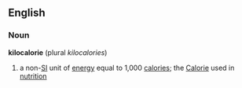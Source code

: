 ==English==
===Noun===
'''kilocalorie'''  (plural ''kilocalories'')
# a non-[[SI]] unit of [[energy]] equal to 1,000 [[calories]]; the [[Calorie]] used in [[nutrition]]